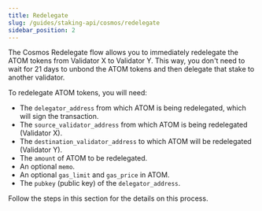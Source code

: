 ```yaml
---
title: Redelegate
slug: /guides/staking-api/cosmos/redelegate
sidebar_position: 2
---
```


The Cosmos Redelegate flow allows you to immediately redelegate the ATOM tokens from Validator X to Validator Y.
This way, you don't need to wait for 21 days to unbond the ATOM tokens and then delegate that stake to another validator.

To redelegate ATOM tokens, you will need:

- The `delegator_address` from which ATOM is being redelegated, which will sign the transaction.
- The `source_validator_address` from which ATOM is being redelegated (Validator X).
- The `destination_validator_address` to which ATOM will be redelegated (Validator Y).
- The `amount` of ATOM to be redelegated.
- An optional `memo`.
- An optional `gas_limit` and `gas_price` in ATOM.
- The `pubkey` (public key) of the `delegator_address`.

Follow the steps in this section for the details on this process.
